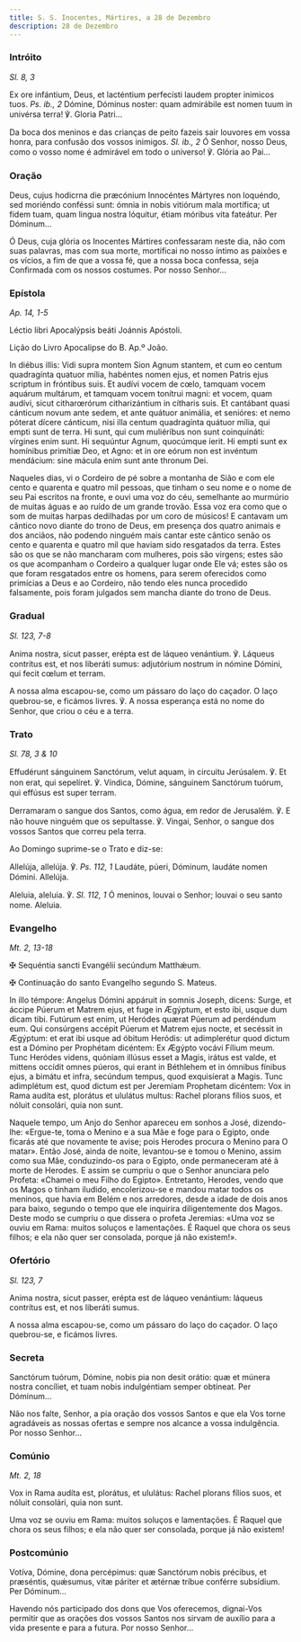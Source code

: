```yaml
---
title: S. S. Inocentes, Mártires, a 28 de Dezembro
description: 28 de Dezembro
---
```


### Intróito

<em>Sl. 8, 3</em>

<div class="side-by-side not-content">

Ex ore infántium, Deus, et lacténtium perfecísti laudem propter inimicos tuos. <em>Ps. ib., 2</em> Dómine, Dóminus noster: quam admirábile est nomen tuum in univérsa terra! ℣. Gloria Patri...

Da boca dos meninos e das crianças de peito fazeis sair louvores em vossa honra, para confusão dos vossos inimigos. <em>Sl. ib., 2</em> Ó Senhor, nosso Deus, como o vosso nome é admirável em todo o universo! ℣. Glória ao Pai...

</div>

### Oração

<div class="side-by-side not-content">

Deus, cujus hodicrna die præcónium Innocéntes Mártyres non loquéndo, sed moriéndo conféssi sunt: ómnia in nobis vitiórum mala mortífica; ut fidem tuam, quam lingua nostra lóquitur, étiam móribus vita fateátur. Per Dóminum...

Ó Deus, cuja glória os Inocentes Mártires confessaram neste dia, não com suas palavras, mas com sua morte, mortificai no nosso íntimo as paixões e os vícios, a fim de que a vossa fé, que a nossa boca confessa, seja Confirmada com os nossos costumes. Por nosso Senhor...

</div>

### Epístola

<em>Ap. 14, 1-5</em>

<div class="side-by-side not-content">

Léctio libri Apocalýpsis beáti Joánnis Apóstoli.

Lição do Livro Apocalipse do B. Ap.º João.

In diébus illis: Vidi supra montem Sion Agnum stantem, et cum eo centum quadragínta quatuor mília, habéntes nomen ejus, et nomen Patris ejus scriptum in fróntibus suis. Et audívi vocem de cœlo, tamquam vocem aquárum multárum, et tamquam vocem tonítrui magni: et vocem, quam audívi, sicut citharœrórum citharizántium in cítharis suis. Et cantábant quasi cánticum novum ante sedem, et ante quátuor animália, et senióres: et nemo póterat dícere cánticum, nisi illa centum quadragínta quátuor mília, qui empti sunt de terra. Hi sunt, qui cum muliéribus non sunt coinquináti: vírgines enim sunt. Hi sequúntur Agnum, quocúmque íerit. Hi empti sunt ex homínibus primítiæ Deo, et Agno: et in ore eórum non est invéntum mendácium: sine mácula enim sunt ante thronum Dei.

Naqueles dias, vi o Cordeiro de pé sobre a montanha de Sião e com ele cento e quarenta e quatro mil pessoas, que tinham o seu nome e o nome de seu Pai escritos na fronte, e ouvi uma voz do céu, semelhante ao murmúrio de muitas águas e ao ruído de um grande trovão. Essa voz era como que o som de muitas harpas dedilhadas por um coro de músicos! E cantavam um cântico novo diante do trono de Deus, em presença dos quatro animais e dos anciãos, não podendo ninguém mais cantar este cântico senão os cento e quarenta e quatro mil que haviam sido resgatados da terra. Estes são os que se não mancharam com mulheres, pois são virgens; estes são os que acompanham o Cordeiro a qualquer lugar onde Ele vá; estes são os que foram resgatados entre os homens, para serem oferecidos como primícias a Deus e ao Cordeiro, não tendo eles nunca procedido falsamente, pois foram julgados sem mancha diante do trono de Deus.

</div>

### Gradual

<em>Sl. 123, 7-8</em>

<div class="side-by-side not-content">

Anima nostra, sicut passer, erépta est de láqueo venántium. ℣. Láqueus contrítus est, et nos liberáti sumus: adjutórium nostrum in nómine Dómini, qui fecit cœlum et terram.

A nossa alma escapou-se, como um pássaro do laço do caçador. O laço quebrou-se, e ficámos livres. ℣. A nossa esperança está no nome do Senhor, que criou o céu e a terra.

</div>

### Trato

<em>Sl. 78, 3 & 10</em>

<div class="side-by-side not-content">

Effudérunt sánguinem Sanctórum, velut aquam, in circuitu Jerúsalem. ℣. Et non erat, qui sepelíret. ℣. Víndica, Dómine, sánguinem Sanctórum tuórum, qui effúsus est super terram.

Derramaram o sangue dos Santos, como água, em redor de Jerusalém. ℣. E não houve ninguém que os sepultasse. ℣. Vingai, Senhor, o sangue dos vossos Santos que correu pela terra.

</div>

<aside>Ao Domingo suprime-se o Trato e diz-se:</aside>

<div class="side-by-side not-content">

Allelúja, allelúja. ℣. <em>Ps. 112, 1</em> Laudáte, púeri, Dóminum, laudáte nomen Dómini. Allelúja.

Aleluia, aleluia. ℣. <em>Sl. 112, 1</em> Ó meninos, louvai o Senhor; louvai o seu santo nome. Aleluia.

</div>

### Evangelho

<em>Mt. 2, 13-18</em>

<div class="side-by-side not-content">

<span class="cross text-red-500">✠</span> Sequéntia sancti Evangélii secúndum Matthǽum.

<span class="cross text-red-500">✠</span> Continuação do santo Evangelho segundo S. Mateus.

In illo témpore: Angelus Dómini appáruit in somnis Joseph, dicens: Surge, et áccipe Púerum et Matrem ejus, et fuge in Ægýptum, et esto ibi, usque dum dicam tibi. Futúrum est enim, ut Heródes quærat Púerum ad perdéndum eum. Qui consúrgens accépit Púerum et Matrem ejus nocte, et secéssit in Ægýptum: et erat ibi usque ad óbitum Heródis: ut adimplerétur quod dictum est a Dómino per Prophétam dicéntem: Ex Ægýpto vocávi Fílium meum. Tunc Heródes videns, quóniam illúsus esset a Magis, irátus est valde, et mittens occídit omnes púeros, qui erant in Béthlehem et in ómnibus fínibus ejus, a bimátu et infra, secúndum tempus, quod exquisíerat a Magis. Tunc adimplétum est, quod dictum est per Jeremíam Prophetam dicéntem: Vox in Rama audíta est, plorátus et ululátus multus: Rachel plorans fílios suos, et nóluit consolári, quia non sunt.

Naquele tempo, um Anjo do Senhor apareceu em sonhos a José, dizendo-lhe: «Ergue-te, toma o Menino e a sua Mãe e foge para o Egipto, onde ficarás até que novamente te avise; pois Herodes procura o Menino para O matar». Então José, ainda de noite, levantou-se e tomou o Menino, assim como sua Mãe, conduzindo-os para o Egipto, onde permaneceram até à morte de Herodes. E assim se cumpriu o que o Senhor anunciara pelo Profeta: «Chamei o meu Filho do Egipto». Entretanto, Herodes, vendo que os Magos o tinham iludido, encolerizou-se e mandou matar todos os meninos, que havia em Belém e nos arredores, desde a idade de dois anos para baixo, segundo o tempo que ele inquirira diligentemente dos Magos. Deste modo se cumpriu o que dissera o profeta Jeremias: «Uma voz se ouviu em Rama: muitos soluços e lamentações. É Raquel que chora os seus filhos; e ela não quer ser consolada, porque já não existem!».

</div>

### Ofertório

<em>Sl. 123, 7</em>

<div class="side-by-side not-content">

Anima nostra, sicut passer, erépta est de láqueo venántium: láqueus contrítus est, et nos liberáti sumus.

A nossa alma escapou-se, como um pássaro do laço do caçador. O laço quebrou-se, e ficámos livres.

</div>

### Secreta

<div class="side-by-side not-content">

Sanctórum tuórum, Dómine, nobis pia non desit orátio: quæ et múnera nostra concíliet, et tuam nobis indulgéntiam semper obtíneat. Per Dóminum...

Não nos falte, Senhor, a pia oração dos vossos Santos e que ela Vos torne agradáveis as nossas ofertas e sempre nos alcance a vossa indulgência. Por nosso Senhor...

</div>

### Comúnio

<em>Mt. 2, 18</em>

<div class="side-by-side not-content">

Vox in Rama audíta est, plorátus, et ululátus: Rachel plorans fílios suos, et nóluit consolári, quia non sunt.

Uma voz se ouviu em Rama: muitos soluços e lamentações. É Raquel que chora os seus filhos; e ela não quer ser consolada, porque já não existem!

</div>

### Postcomúnio

<div class="side-by-side not-content">

Votíva, Dómine, dona percépimus: quæ Sanctórum nobis précibus, et præséntis, quǽsumus, vitæ páriter et ætérnæ tríbue conférre subsídium. Per Dóminum...

Havendo nós participado dos dons que Vos oferecemos, dignai-Vos permitir que as orações dos vossos Santos nos sirvam de auxílio para a vida presente e para a futura. Por nosso Senhor...

</div>
